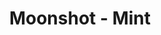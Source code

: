 ---
title: 'Moonshot - Mint'
openapi: '/en/api-reference/openapi-en.json POST /v1/solana/moonshot/mint'
---